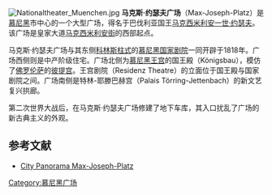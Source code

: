 [[Image:Nationaltheater_Muenchen.jpg|thumb]]
'''马克斯·约瑟夫广场'''（Max-Joseph-Platz）是[[慕尼黑|慕尼黑]]市中心的一个大型广场，得名于巴伐利亚国王[[马克西米利安一世_(巴伐利亚国王)|马克西米利安一世·约瑟夫]]。该广场是皇家大道[[马克西米利安街|马克西米利安街]]的西部起点。

马克斯·约瑟夫广场与其东侧[[科林斯柱式|科林斯柱式]]的[[慕尼黑国家剧院|慕尼黑国家剧院]]一同开辟于1818年。广场西侧则是中产阶级住宅。广场北侧为[[慕尼黑王宫|慕尼黑王宫]]的国王殿（Königsbau），模仿了[[佛罗伦萨|佛罗伦萨]]的[[彼提宫|彼提宫]]。王宫剧院（Residenz Theatre）的立面位于国王殿与国家剧院之间。广场南侧是特林-耶滕巴赫宫（Palais Törring-Jettenbach）的新文艺复兴拱廊。

第二次世界大战后，在马克斯·约瑟夫广场修建了地下车库，其入口扰乱了广场的新古典主义的外观。

==参考文献==
* [http://www.panorama-cities.net/munich/max-joseph-platz.html City Panorama Max-Joseph-Platz] {{Wayback|url=http://www.panorama-cities.net/munich/max-joseph-platz.html |date=20110927044450 }}

{{coord|48|08|22|N|11|34|46|E|region:DE-BY_type:landmark|display=title}}
[[Category:慕尼黑广场|Category:慕尼黑广场]]